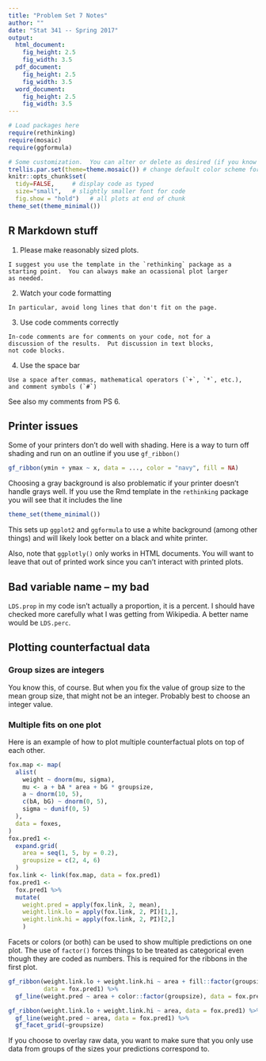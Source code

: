 ```yaml
---
title: "Problem Set 7 Notes"
author: ""
date: "Stat 341 -- Spring 2017"
output:
  html_document:
    fig_height: 2.5
    fig_width: 3.5
  pdf_document:
    fig_height: 2.5
    fig_width: 3.5
  word_document:
    fig_height: 2.5
    fig_width: 3.5
---
```


```r
# Load packages here 
require(rethinking)
require(mosaic)   
require(ggformula)

# Some customization.  You can alter or delete as desired (if you know what you are doing).
trellis.par.set(theme=theme.mosaic()) # change default color scheme for lattice
knitr::opts_chunk$set(
  tidy=FALSE,     # display code as typed
  size="small",   # slightly smaller font for code
  fig.show = "hold")   # all plots at end of chunk
theme_set(theme_minimal())
```

## R Markdown stuff

  1. Please make reasonably sized plots.
  
    I suggest you use the template in the `rethinking` package as a 
    starting point.  You can always make an ocassional plot larger 
    as needed.
    
  2. Watch your code formatting
  
    In particular, avoid long lines that don't fit on the page.
    
  3. Use code comments correctly
  
    In-code comments are for comments on your code, not for a 
    discussion of the results.  Put discussion in text blocks, 
    not code blocks.
    
  4. Use the space bar
  
    Use a space after commas, mathematical operators (`+`, `*`, etc.),
    and comment symbols (`#`)
  
See also my comments from PS 6.

## Printer issues

Some of your printers don't do well with shading.  Here is a way to turn off shading and run on an outline if you use `gf_ribbon()`

```r
gf_ribbon(ymin + ymax ~ x, data = ..., color = "navy", fill = NA)
```

Choosing a gray background is also problematic if your printer doesn't
handle grays well.  If you use the Rmd template in the `rethinking` package
you will see that it includes the line

```r
theme_set(theme_minimal())
```

This sets up `ggplot2` and `ggformula` to use a white background (among
other things) and will likely look better on a black and white printer.

Also, note that `ggplotly()` only works in HTML documents.  You will 
want to leave that out of printed work since you can't interact
with printed plots.

## Bad variable name -- my bad

`LDS.prop` in my code isn't actually a proportion, it is a percent.
I should have checked more carefully what I was getting from 
Wikipedia.  A better name would be `LDS.perc`.

## Plotting counterfactual data

### Group sizes are integers

You know this, of course.  But when you fix the value of group size
to the mean group size, that might not be an integer.  Probably best
to choose an integer value.

### Multiple fits on one plot

Here is an example of how to plot multiple counterfactual plots 
on top of each other.

```r
fox.map <- map(
  alist(
    weight ~ dnorm(mu, sigma),
    mu <- a + bA * area + bG * groupsize,
    a ~ dnorm(10, 5),
    c(bA, bG) ~ dnorm(0, 5),
    sigma ~ dunif(0, 5)
  ), 
  data = foxes,
)
fox.pred1 <-
  expand.grid(
    area = seq(1, 5, by = 0.2),
    groupsize = c(2, 4, 6)
  )
fox.link <- link(fox.map, data = fox.pred1)
fox.pred1 <-
  fox.pred1 %>% 
  mutate(
    weight.pred = apply(fox.link, 2, mean),
    weight.link.lo = apply(fox.link, 2, PI)[1,],
    weight.link.hi = apply(fox.link, 2, PI)[2,]
    )
```
Facets or colors (or both) can be used to show multiple predictions on one
plot.  The use of `factor()` forces things to be treated as categorical even
though they are coded as numbers.  This is required for the ribbons in the 
first plot.

```r
gf_ribbon(weight.link.lo + weight.link.hi ~ area + fill::factor(groupsize), 
          data = fox.pred1) %>%
  gf_line(weight.pred ~ area + color::factor(groupsize), data = fox.pred1) 
```

```r
gf_ribbon(weight.link.lo + weight.link.hi ~ area, data = fox.pred1) %>%
  gf_line(weight.pred ~ area, data = fox.pred1) %>%
  gf_facet_grid(~groupsize)
```

If you choose to overlay raw data, you want to make sure that you only use 
data from groups of the sizes your predictions correspond to.
